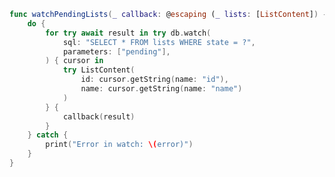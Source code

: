 ```swift
func watchPendingLists(_ callback: @escaping (_ lists: [ListContent]) -> Void ) async {
    do {
        for try await result in try db.watch(
            sql: "SELECT * FROM lists WHERE state = ?",
            parameters: ["pending"],
        ) { cursor in
            try ListContent(
                id: cursor.getString(name: "id"),
                name: cursor.getString(name: "name")
            )
        } {
            callback(result)
        }
    } catch {
        print("Error in watch: \(error)")
    }
} 